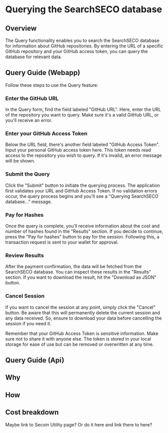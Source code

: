 
# Querying the SearchSECO database

## Overview

The Query functionality enables you to search the SearchSECO database for information about GitHub repositories. By entering the URL of a specific GitHub repository and your GitHub access token, you can query the database for relevant data.

## Query Guide (Webapp)

Follow these steps to use the Query feature:

<Steps>

### Enter the GitHub URL

In the Query form, find the field labeled "GitHub URL". Here, enter the URL of the repository you want to query. Make sure it's a valid GitHub URL, or you'll receive an error.

### Enter your GitHub Access Token

Below the URL field, there's another field labeled "GitHub Access Token". Input your personal GitHub access token here. This token needs read access to the repository you wish to query. If it's invalid, an error message will be shown.

### Submit the Query

Click the "Submit" button to initiate the querying process. The application first validates your URL and GitHub Access Token. If no validation errors occur, the query process begins and you'll see a "Querying SearchSECO database..." message.

### Pay for Hashes

Once the query is complete, you'll receive information about the cost and number of hashes found in the "Results" section. If you decide to continue, press the "Pay for hashes" button to pay for the session. Following this, a transaction request is sent to your wallet for approval.

### Review Results

After the payment confirmation, the data will be fetched from the SearchSECO database. You can inspect these results in the "Results" section. If you want to download the result, hit the "Download as JSON" button.

### Cancel Session

If you want to cancel the session at any point, simply click the "Cancel" button. Be aware that this will permanently delete the current session and any data received. So, ensure to download your data before cancelling the session if you need it.

</Steps>

<Callout type="warning" emoji="⚠">

Remember that your GitHub Access Token is sensitive information. Make sure not to share it with anyone else. The token is stored in your local storage for ease of use but can be removed or overwritten at any time.

</Callout>

## Query Guide (Api)

## Why

## How

## Cost breakdown

Maybe link to Secoin Utility page? Or do it here and link there to here?
